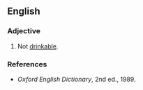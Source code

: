 ==English==

===Adjective===
{{en-adj|-}}

# {{rare}} Not [[drinkable]].

===References===
*''Oxford English Dictionary'', 2nd ed., 1989.